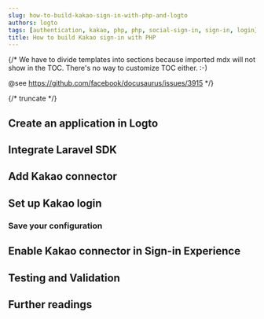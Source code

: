 ```yaml
---
slug: how-to-build-kakao-sign-in-with-php-and-logto
authors: logto
tags: [authentication, kakao, php, php, social-sign-in, sign-in, login]
title: How to build Kakao sign-in with PHP
---
```


{/*
  We have to divide templates into sections because imported mdx will not show in the TOC.
  There's no way to customize TOC either. :-)

  @see https://github.com/facebook/docusaurus/issues/3915
*/}



{/* truncate */}

<Intro connector={connector} sdk="PHP" link="https://www.php.net/" />

## Create an application in Logto

<CreateApplication type="Traditional web" framework="Laravel" />

## Integrate Laravel SDK

<IntegrateSdk />

## Add Kakao connector

<AddSocialConnector connector={connector} framework="Laravel" />

## Set up Kakao login

<ConnectorGuide />

### Save your configuration

<SaveYourConfiguration connector={connector} />

## Enable Kakao connector in Sign-in Experience

<EnableSocialConnector connector={connector} />

## Testing and Validation

<TestingAndValidation connector={connector} sdk="PHP" />

## Further readings

<FurtherReadings />
